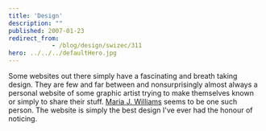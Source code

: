 ```yaml
---
title: 'Design'
description: ""
published: 2007-01-23
redirect_from: 
            - /blog/design/swizec/311
hero: ../../../defaultHero.jpg
---
```


Some websites out there simply have a fascinating and breath taking design. They are few and far between and nonsurprisingly almost always a personal website of some graphic artist trying to make themselves known or simply to share their stuff. [Maria J. Williams](http://www.mariawilliam.net/) seems to be one such person. The website is simply the best design I've ever had the honour of noticing.
